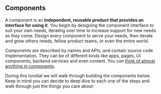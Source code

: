 ## Components

A component is an **independent, reusable product that provides an interface for using it**. You begin by designing the component interface to suit 
your own needs, iterating over time to increase support for new needs as they come.  Design every component to serve your needs, then iterate and grow others needs, fellow product teams, 
or even the entire world.

Components are described by names and APIs, and contain source code implementation. They can be of different kinds like apps, pages, UI components, backend services and even content.
You can [think of almost anything in components](/docs/thinking-in-components).

During this turotial we will walk through building the components below. Keep in mind you can decide to deep dive to each one of the steps and walk
through just the things you care about:

